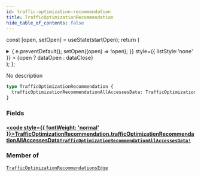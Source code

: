 ```yaml
---
id: traffic-optimization-recommendation
title: TrafficOptimizationRecommendation
hide_table_of_contents: false
---
```






const [open, setOpen] = useState(startOpen);
return (
<details {...(open ? { open: true } : {})} className="details" style={{ border:'none', boxShadow:'none', background:'var(--ifm-background-color)' }}>
<summary
onClick={(e) => {
e.preventDefault();
setOpen((open) => !open);
}}
style={{ listStyle:'none' }} >
{open ? dataOpen : dataClose}
</summary>
{open && children}
</details>
);
};

No description

```graphql
type TrafficOptimizationRecommendation {
  trafficOptimizationRecommendationAllAccessesData: TrafficOptimizationRecommendationAllAccessesData!
}
```

### Fields

#### [<code style={{ fontWeight: 'normal' }}>TrafficOptimizationRecommendation.<b>trafficOptimizationRecommendationAllAccessesData</b></code>](#)<Bullet />[`TrafficOptimizationRecommendationAllAccessesData!`](/api/objects/traffic-optimization-recommendation-all-accesses-data) <Badge class="badge badge--secondary" text="non-null"/> <Badge class="badge badge--secondary" text="object"/>

>

### Member of

[`TrafficOptimizationRecommendationsEdge`](/api/objects/traffic-optimization-recommendations-edge) <Badge class="badge badge--secondary" text="object"/>
